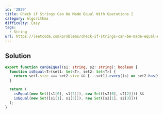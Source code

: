 ```yaml
---
id: '2839'
title: Check if Strings Can be Made Equal With Operations I
category: Algorithms
difficulty: Easy
tags:
  - String
url: https://leetcode.com/problems/check-if-strings-can-be-made-equal-with-operations-i
---
```


## Solution

```typescript showLineNumbers
export function canBeEqual(s1: string, s2: string): boolean {
  function isEqual<T>(set1: Set<T>, set2: Set<T>) {
    return set1.size === set2.size && [...set1].every((s) => set2.has(s));
  }

  return (
    isEqual(new Set([s1[0], s1[2]]), new Set([s2[0], s2[2]])) &&
    isEqual(new Set([s1[1], s1[3]]), new Set([s2[1], s2[3]]))
  );
}
```
